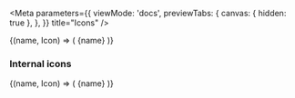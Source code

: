
<Meta
  parameters={{
    viewMode: 'docs',
    previewTabs: {
      canvas: { hidden: true },
    },
  }}
  title="Icons"
/>

<PageTitle src="public/icons" title="Icons" />

<Canvas>
  <ThemeWrapper>
    <Flex wrap>
      <IconLooper icons={icons}>
        {(name, Icon) => (
          <Rhythm key={name} m={2} px={4} py={2}>
            <Paper bordered color="primary" style={{ borderRadius: 3 }}>
              <Typography size="large" variants={['letter-spacing-comfy']} volume="quiet" weight="light">
                {name}
              </Typography>
              <Flex alignItems="center">
                <Rhythm m={2}>
                  <Icon scale="xsmall" />
                  <Icon scale="small" />
                  <Icon scale="medium" />
                  <Icon scale="large" />
                  <Icon scale="xlarge" />
                  <Icon scale="2xlarge" />
                  <Icon scale="3xlarge" />
                </Rhythm>
              </Flex>
            </Paper>
          </Rhythm>
        )}
      </IconLooper>
    </Flex>
  </ThemeWrapper>
</Canvas>

### Internal icons

<Canvas>
  <ThemeWrapper>
    <Flex wrap>
      <IconLooper icons={internal}>
        {(name, Icon) => (
          <Rhythm key={name} m={2} px={4} py={2}>
            <Paper bordered color="primary" style={{ borderRadius: 3 }}>
              <Typography size="large" variants={['letter-spacing-comfy']} volume="quiet" weight="light">
                {name}
              </Typography>
              <Flex alignItems="center">
                <Rhythm m={2}>
                  <Icon scale="xsmall" />
                  <Icon scale="small" />
                  <Icon scale="medium" />
                  <Icon scale="large" />
                  <Icon scale="xlarge" />
                  <Icon scale="2xlarge" />
                  <Icon scale="3xlarge" />
                </Rhythm>
              </Flex>
            </Paper>
          </Rhythm>
        )}
      </IconLooper>
    </Flex>
  </ThemeWrapper>
</Canvas>
